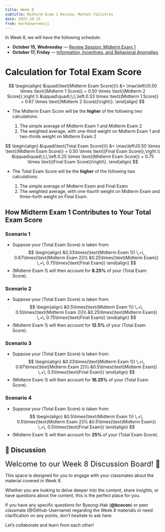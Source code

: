 ```yaml
---
title: Week 8
subtitle: Midterm Exam 1 Review; Market Failutres
date: 2025-10-15
from: markdown+emoji
---
```


In Week 8, we will have the following schedule:

- **October 15, Wednesday** — [Review Session: Midterm Exam 1](../econ-340-exam-1.html){target="blank"} 
- **October 17, Friday** — [Information, Incentives, and Behavioral Anomalies](../econ-lec/econ-340-lec-08-2025-1017.html){target="blank"} 



# Calculation for Total Exam Score

$$
\begin{align}
&\quad(\text{Midterm Exam Score})\\
&= \max\left\{0.50 \times \text{(Midterm 1 Score)} + 0.50 \times \text{(Midterm 2 Score)},\right.\\ 
&\qquad\quad\;\;\,\left.0.33 \times \text{(Midterm 1 Score)} + 0.67 \times \text{(Midterm 2 Score)}\right\}.
\end{align}
$$

- The Midterm Exam Score will be the **higher** of the following two calculations:  

  1. The simple average of Midterm Exam 1 and Midterm Exam 2
  2. The weighted average, with one-third weight on Midterm Exam 1 and two-thirds weight on Midterm Exam 2


$$
\begin{align}
&\quad(\text{Total Exam Score})\\
&= \max\left\{0.50 \times \text{(Midterm Exam Score)} + 0.50 \times \text{(Final Exam Score)},\right.\\ 
&\qquad\quad\;\;\,\left.0.25 \times \text{(Midterm Exam Score)} + 0.75 \times \text{(Final Exam Score)}\right\}.
\end{align}
$$

- The Total Exam Score will be the **higher** of the following two calculations:  

  1. The simple average of Midterm Exam and Final Exam
  2. The weighted average, with one-fourth weight on Midterm Exam and three-forth weight on Final Exam.
  
 
## How Midterm Exam 1 Contributes to Your Total Exam Score
### Scenario 1
  - Suppose your $(\text{Total Exam Score})$ is taken from:
$$
\begin{align}
&0.33\times(\text{Midterm Exam 1}) \,+\, 0.67\times(\text{Midterm Exam 2})\\
&0.25\times(\text{Midterm Exam}) \,+\, 0.75\times(\text{Final Exam})
\end{align}
$$
  - $(\text{Midterm Exam 1})$ will then account for **8.25%** of your $(\text{Total Exam Score})$.


### Scenario 2
  - Suppose your $(\text{Total Exam Score})$ is taken from:
$$
\begin{align}
&0.5\times(\text{Midterm Exam 1}) \,+\, 0.5\times(\text{Midterm Exam 2})\\
&0.25\times(\text{Midterm Exam}) \,+\, 0.75\times(\text{Final Exam})
\end{align}
$$
  - $(\text{Midterm Exam 1})$ will then account for **12.5%** of your $(\text{Total Exam Score})$.
  


### Scenario 3
  - Suppose your $(\text{Total Exam Score})$ is taken from:
$$
\begin{align}
&0.33\times(\text{Midterm Exam 1}) \,+\, 0.67\times(\text{Midterm Exam 2})\\
&0.5\times(\text{Midterm Exam}) \,+\, 0.5\times(\text{Final Exam})
\end{align}
$$
  - $(\text{Midterm Exam 1})$ will then account for **16.25%** of your $(\text{Total Exam Score})$.


### Scenario 4
  - Suppose your $(\text{Total Exam Score})$ is taken from:
$$
\begin{align}
&0.5\times(\text{Midterm Exam 1}) \,+\, 0.5\times(\text{Midterm Exam 2})\\
&0.5\times(\text{Midterm Exam}) \,+\, 0.5\times(\text{Final Exam})
\end{align}
$$
  - $(\text{Midterm Exam 1})$ will then account for **25%** of your $(\text{Total Exam Score})$.
  





## 💬 Discussion

<font size = "5">Welcome to our Week 8 Discussion Board! 👋 </font>


This space is designed for you to engage with your classmates about the material covered in Week 8.

Whether you are looking to delve deeper into the content, share insights, or have questions about the content, this is the perfect place for you.

If you have any specific questions for Byeong-Hak (**@bcecon**) or peer classmate (@GitHub-Username) regarding the Week 8 materials or need clarification on any points, don't hesitate to ask here. 

Let's collaborate and learn from each other!

